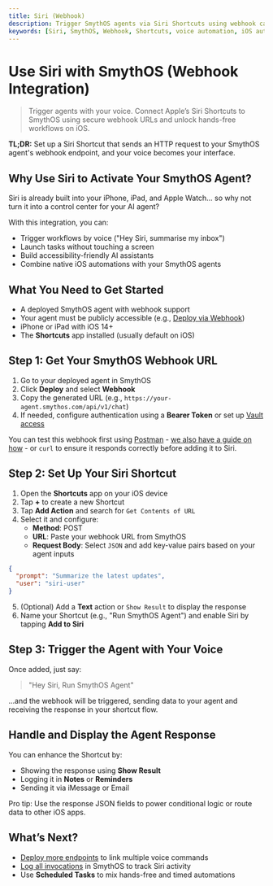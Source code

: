 ```yaml
---
title: Siri (Webhook)
description: Trigger SmythOS agents via Siri Shortcuts using webhook calls for voice-activated automation.
keywords: [Siri, SmythOS, Webhook, Shortcuts, voice automation, iOS automation, Siri integration]
---
```


# Use Siri with SmythOS (Webhook Integration)

> Trigger agents with your voice. Connect Apple’s Siri Shortcuts to SmythOS using secure webhook URLs and unlock hands-free workflows on iOS.

<InfoCallout> **TL;DR:** Set up a Siri Shortcut that sends an HTTP request to your SmythOS agent's webhook endpoint, and your voice becomes your interface. </InfoCallout>

<Divider />

## Why Use Siri to Activate Your SmythOS Agent?

Siri is already built into your iPhone, iPad, and Apple Watch... so why not turn it into a control center for your AI agent?

With this integration, you can:

- Trigger workflows by voice ("Hey Siri, summarise my inbox")
- Launch tasks without touching a screen
- Build accessibility-friendly AI assistants
- Combine native iOS automations with your SmythOS agents

<Divider />

## What You Need to Get Started

- A deployed SmythOS agent with webhook support
- Your agent must be publicly accessible (e.g., [Deploy via Webhook](/docs/agent-deployments/deployments/deploy-as-webhook))
- iPhone or iPad with iOS 14+
- The **Shortcuts** app installed (usually default on iOS)

<Divider />

## Step 1: Get Your SmythOS Webhook URL

1. Go to your deployed agent in SmythOS  
2. Click **Deploy** and select **Webhook**  
3. Copy the generated URL (e.g., `https://your-agent.smythos.com/api/v1/chat`)  
4. If needed, configure authentication using a **Bearer Token** or set up [Vault access](/docs/agent-studio/key-concepts/vault)

<InfoCallout> You can test this webhook first using [Postman](https://www.postman.com/) - [we also have a guide on how](/docs/agent-deployments/deployments/use-postman) - or `curl` to ensure it responds correctly before adding it to Siri. </InfoCallout>

<Divider />

## Step 2: Set Up Your Siri Shortcut

1. Open the **Shortcuts** app on your iOS device  
2. Tap **+** to create a new Shortcut  
3. Tap **Add Action** and search for `Get Contents of URL`  
4. Select it and configure:
   - **Method**: POST  
   - **URL**: Paste your webhook URL from SmythOS  
   - **Request Body**: Select `JSON` and add key-value pairs based on your agent inputs

```json
{
  "prompt": "Summarize the latest updates",
  "user": "siri-user"
}
```

5. (Optional) Add a **Text** action or `Show Result` to display the response  
6. Name your Shortcut (e.g., "Run SmythOS Agent") and enable Siri by tapping **Add to Siri**

<Divider />

## Step 3: Trigger the Agent with Your Voice

Once added, just say:

> "Hey Siri, Run SmythOS Agent"

…and the webhook will be triggered, sending data to your agent and receiving the response in your shortcut flow.

<Divider />

## Handle and Display the Agent Response

You can enhance the Shortcut by:

- Showing the response using **Show Result**  
- Logging it in **Notes** or **Reminders**  
- Sending it via iMessage or Email

<InfoCallout> Pro tip: Use the response JSON fields to power conditional logic or route data to other iOS apps. </InfoCallout>

<Divider />

## What’s Next?

- [Deploy more endpoints](/docs/agent-deployments/overview) to link multiple voice commands  
- [Log all invocations](/docs/agent-studio/manage-agents/logs) in SmythOS to track Siri activity  
- Use **Scheduled Tasks** to mix hands-free and timed automations

<PromptCard prompt="Use Siri to trigger your SmythOS agent via webhook and complete tasks using just your voice." />

<Divider />